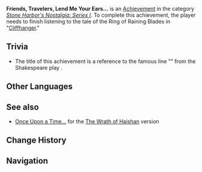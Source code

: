 {{Achievement Infobox
|title        = 
|id           = 84506
|order id     = 4031
|category     = Stone Harbor's Nostalgia: Series I
|description  = Finish listening to the tale of the Ring of Raining Blades in "[[Cliffhanger]]."
|requirements = 
|primogems    = 5
|tracking     = 
}}
'''Friends, Travelers, Lend Me Your Ears...''' is an [[Achievement]] in the category ''[[Stone Harbor's Nostalgia: Series I]]''. To complete this achievement, the player needs to finish listening to the tale of the Ring of Raining Blades in "[[Cliffhanger]]."

==Trivia==
* The title of this achievement is a reference to the famous line "{{w|Friends, Romans, countrymen, lend me your ears}}" from the Shakespeare play {{w|Julius Caesar (play)|Julius Caesar}}.
<!--
==Video Guides==
{{EVT
|video1   = 
|caption1 = 
}}
-->
==Other Languages==
{{Other Languages|default_hidden=1
|en      = Friends, Travelers, Lend Me Your Ears...
|zhs     = 旅者且留步…
|zhs_rm  = Lǚ Zhě Qiě Liúbù...
|zht     = 旅者且留步…
|zht_rm  = Lǚ Zhě Qiě Liúbù...
|ja      = 旅人、一旦止まって…
|ja_rm   = Tabibito, Ittan Tomatte...
|ko      = 여행자 기다려…
|ko_rm   = Yeohaengja Gidaryeo...
|es      = Damas y caballeros, presten atención...
|fr      = Ouvrez grand vos oreilles...
|ru      = Останьтесь ненадолго, путешественники...
|th      = นักเดินทางรอเดี๋ยว...
|th_rm   = 
|vi      = Nhà Lữ Hành xin hãy dừng chân...
|de      = (Reisender/Reisende), bleib stehen ...
|id      = Teman, Pengembara, Dengarkanlah...
|pt      = Viajante, por favor, pare.
}}

==See also==
* [[Once Upon a Time...]] for the [[The Wrath of Haishan]] version

==Change History==
{{Change History|1.0}}
<!--
==References==
{{Reflist}}
-->
==Navigation==
{{Achievement Navbox|Stone Harbor's Nostalgia: Series I}}